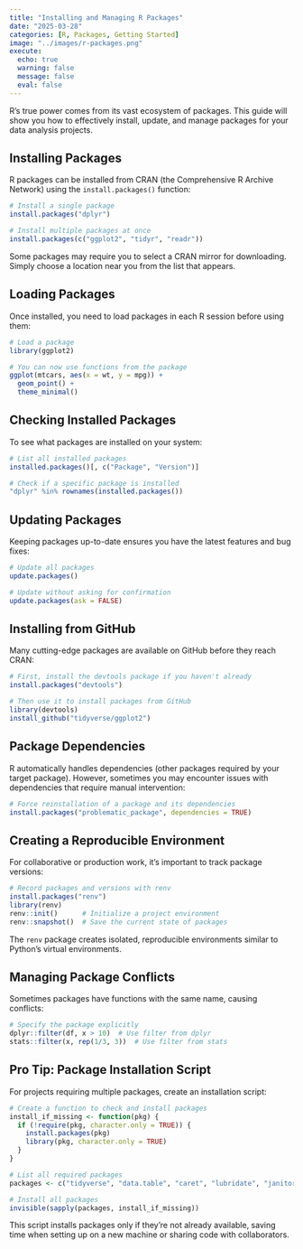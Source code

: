 ```yaml
---
title: "Installing and Managing R Packages"
date: "2025-03-28"
categories: [R, Packages, Getting Started]
image: "../images/r-packages.png"
execute:
  echo: true
  warning: false
  message: false
  eval: false
---
```


R's true power comes from its vast ecosystem of packages. This guide will show you how to effectively install, update, and manage packages for your data analysis projects.

## Installing Packages

R packages can be installed from CRAN (the Comprehensive R Archive Network) using the `install.packages()` function:

```r
# Install a single package
install.packages("dplyr")

# Install multiple packages at once
install.packages(c("ggplot2", "tidyr", "readr"))
```

Some packages may require you to select a CRAN mirror for downloading. Simply choose a location near you from the list that appears.

## Loading Packages

Once installed, you need to load packages in each R session before using them:

```r
# Load a package
library(ggplot2)

# You can now use functions from the package
ggplot(mtcars, aes(x = wt, y = mpg)) + 
  geom_point() + 
  theme_minimal()
```

## Checking Installed Packages

To see what packages are installed on your system:

```r
# List all installed packages
installed.packages()[, c("Package", "Version")]

# Check if a specific package is installed
"dplyr" %in% rownames(installed.packages())
```

## Updating Packages

Keeping packages up-to-date ensures you have the latest features and bug fixes:

```r
# Update all packages
update.packages()

# Update without asking for confirmation
update.packages(ask = FALSE)
```

## Installing from GitHub

Many cutting-edge packages are available on GitHub before they reach CRAN:

```r
# First, install the devtools package if you haven't already
install.packages("devtools")

# Then use it to install packages from GitHub
library(devtools)
install_github("tidyverse/ggplot2")
```

## Package Dependencies

R automatically handles dependencies (other packages required by your target package). However, sometimes you may encounter issues with dependencies that require manual intervention:

```r
# Force reinstallation of a package and its dependencies
install.packages("problematic_package", dependencies = TRUE)
```

## Creating a Reproducible Environment

For collaborative or production work, it's important to track package versions:

```r
# Record packages and versions with renv
install.packages("renv")
library(renv)
renv::init()      # Initialize a project environment
renv::snapshot()  # Save the current state of packages
```

The `renv` package creates isolated, reproducible environments similar to Python's virtual environments.

## Managing Package Conflicts

Sometimes packages have functions with the same name, causing conflicts:

```r

# Specify the package explicitly
dplyr::filter(df, x > 10)  # Use filter from dplyr
stats::filter(x, rep(1/3, 3))  # Use filter from stats
```

## Pro Tip: Package Installation Script

For projects requiring multiple packages, create an installation script:

```r
# Create a function to check and install packages
install_if_missing <- function(pkg) {
  if (!require(pkg, character.only = TRUE)) {
    install.packages(pkg)
    library(pkg, character.only = TRUE)
  }
}

# List all required packages
packages <- c("tidyverse", "data.table", "caret", "lubridate", "janitor")

# Install all packages
invisible(sapply(packages, install_if_missing))
```

This script installs packages only if they're not already available, saving time when setting up on a new machine or sharing code with collaborators.
